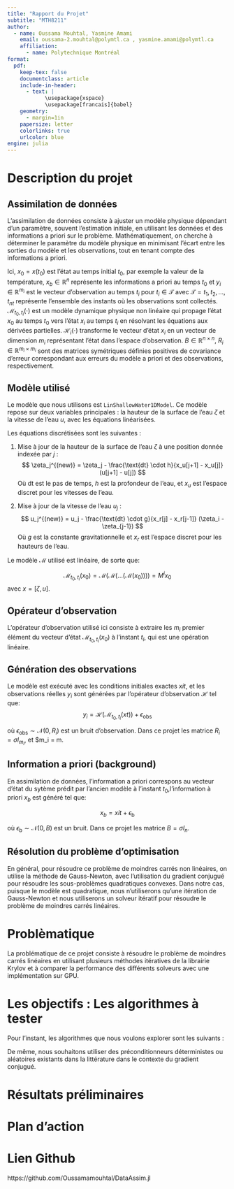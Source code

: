 ```yaml
---
title: "Rapport du Projet"
subtitle: "MTH8211"
author:
  - name: Oussama Mouhtal, Yasmine Amami
    email: oussama-2.mouhtal@polymtl.ca , yasmine.amami@polymtl.ca
    affiliation:
      - name: Polytechnique Montréal
format:
  pdf:
    keep-tex: false
    documentclass: article
    include-in-header:
      - text: |
            \usepackage{xspace}
            \usepackage[francais]{babel}
    geometry:
      - margin=1in
    papersize: letter
    colorlinks: true
    urlcolor: blue
engine: julia
---
```




# Description du projet   

## Assimilation de données 

L'assimilation de données consiste à ajuster un modèle physique dépendant d'un paramètre, souvent l'estimation initiale, en utilisant les données et des informations a priori sur le problème. Mathématiquement, on cherche à déterminer le paramètre du modèle physique en minimisant l'écart entre les sorties du modèle et les observations, tout en tenant compte des informations a priori.
  

\begin{equation}
\label{Prob:nonlinear}
\min_{x_0 \in \mathbb{R}^n}  f(x_0) = \min_{x_0 \in \mathbb{R}^n} \|x_0 - x_b\|_{B^{-1}}^2 + \sum_{{t_i} \in \mathcal{T}} \|y_i - \mathcal{H}_i(\mathcal{M}_{t_0, t_i}(x_0))\|_{R_i^{-1}}^2.
\end{equation}

Ici, $x_0 = x(t_0)$ est l'état au temps initial $t_0$, par exemple la valeur de la température, $x_b \in \mathbb{R}^{n}$ représente les informations a priori au temps $t_0$ et $y_i \in \mathbb{R}^{m_i}$ est le vecteur d'observation au temps $t_i$ pour $t_i \in \mathcal{T}$ avec $\mathcal{T} = {t_1,t_2,\ldots,t_{nt}}$ représente l'ensemble des instants où les observations sont collectés. $\mathcal{M}_{t_0, t_i}(\cdot)$ est un modèle dynamique physique non linéaire qui propage l'état $x_0$ au temps $t_0$ vers l'état $x_i$ au temps $t_i$ en résolvant les équations aux dérivées partielles. 
$\mathcal{H}_i(\cdot)$ transforme le vecteur d'état $x_i$ en un vecteur de dimension $m_i$ représentant l'état dans l'espace d'observation.
$B \in \mathbb{R}^{n \times n}$, $R_i \in \mathbb{R}^{m_i \times m_i}$ sont des matrices symétriques définies positives de covariance d'erreur correspondant aux erreurs du modèle a priori et des observations, respectivement. 

## Modèle utilisé 

Le modèle que nous utilisons est `LinShallowWater1DModel`. Ce modèle repose sur deux variables principales : la hauteur de la surface de l'eau $\zeta$ et la vitesse de l'eau $u$, avec les équations linéarisées.

Les équations discrétisées sont les suivantes :

1. Mise à jour de la hauteur de la surface de l'eau $\zeta$  à une position donnée indexée par $j$ :
$$
\zeta_j^{(new)} = \zeta_j - \frac{\text{dt} \cdot h}{x_u[j+1] - x_u[j]} (u[j+1] - u[j])
$$
Où $\text{dt}$ est le pas de temps, $h$ est la profondeur de l'eau, et $x_u$ est l'espace discret pour les vitesses de l'eau.

2. Mise à jour de la vitesse de l'eau $u_j$ :
$$
u_j^{(new)} = u_j - \frac{\text{dt} \cdot g}{x_r[j] - x_r[j-1]} (\zeta_i - \zeta_{j-1})
$$
Où $g$ est la constante gravitationnelle et $x_r$ est l'espace discret pour les hauteurs de l'eau.

Le modèle $\mathcal{M}$ utilisé est linéaire, de sorte que:

$$
\mathcal{M}_{t_0, t_i}(x_0) = \mathcal{M}(\mathcal{M}(\ldots (\mathcal{M}(x_0)))) = M^{i} x_0
$$
avec $x = [\zeta, u]$.

## Opérateur d'observation

L'opérateur d'observation utilisé ici consiste à extraire les $m_i$ premier élément du vecteur d'état $\mathcal{M}_{t_0, t_i}(x_0)$ à l'instant $t_i$, qui est une opération linéaire.

## Génération des observations

Le modèle est exécuté avec les conditions initiales exactes $xit$, et les observations réelles $y_i$ sont générées par l'opérateur d'observation $\mathcal{H}$ tel que:
$$
y_i = \mathcal{H}(\mathcal{M}_{t_0, t_i}(xt))  + \epsilon_{\text{obs}}
$$

où $\epsilon_{\text{obs}} \sim \mathcal{N}(0, R_i)$ est un bruit d'observation. Dans ce projet les matrice $R_i = \sigma I_{m_i}$, et $m_i = m.


## Information a priori (background)

En assimilation de données, l'information a priori correspons au vecteur d'état du sytème prédit par l'ancien modèle à l'instant $t_0$,l'information à priori $x_b$ est généré tel que:

$$
x_b = xit + \epsilon_{\text{b}}
$$

où $\epsilon_{\text{b}} \sim \mathcal{N}(0, B)$ est un bruit. Dans ce projet les matrice $B = \sigma I_{n}$.


## Résolution du problème d'optimisation

En général, pour résoudre ce problème de moindres carrés non linéaires, on utilise la méthode de Gauss-Newton, avec l'utilisation du gradient conjugué pour résoudre les sous-problèmes quadratiques convexes. Dans notre cas, puisque le modèle est quadratique, nous n'utiliserons qu'une itération de Gauss-Newton et nous utiliserons un solveur itératif pour résoudre le problème de moindres carrés linéaires.


# Problèmatique  

La problématique de ce projet consiste à résoudre le problème de moindres carrés linéaires en utilisant plusieurs méthodes itératives de la librairie Krylov et à comparer la performance des différents solveurs avec une implémentation sur GPU.


# Les objectifs : Les algorithmes à tester
Pour l'instant, les algorithmes que nous voulons explorer sont les suivants :
\begin{itemize}
    \item `krylov.cg`
    \item `Krylov.cglanczos`
    \item `Krylov.cgls`
    \item `Krylov.cglslanczosshift`
    \item `Krylov.lsqr`
\end{itemize}
De même, nous souhaitons utiliser des préconditionneurs déterministes ou aléatoires existants dans la littérature dans le contexte du gradient conjugué.


# Résultats préliminaires
\begin{itemize}
  \item Nous avons implémenté le jacobien du `LinShallowWater1DModel` et, de même, l'adjoint. Dans `../examples/example.ipynb`, nous avons testé l'adjoint et le tangent d'un modèle linéaire ainsi que celui du `LinShallowWater1DModel`. L'implémentation des jacobiens et de l'adjoint est correcte.

  \item Nous avons utilisé la méthode CG de Krylov pour résoudre le problème quadratique. L'implémentation de la matrice est basée sur le gradient de l'objectif et non sur celui du jacobien du résidu (déjà implémenté). La matrice obtenue à partir de cette implémentation n'est pas symétriquement définie, ce qui peut être dû à des problèmes d'arithmétique flottante. Nous envisageons d'implémenter le jacobien du résidu et son adjoint.
\end{itemize}


# Plan d'action 

\begin{itemize}
  \item Les données dans ce projet, comme déjà expliqué, seront simulées à partir du modèle `LinShallowWater1DModel`.
  \item Pour utiliser les algorithmes itératifs déjà mentionnés, nous nous baserons sur la documentation de la librairie Krylov.
  \item Pour la partie préconditionnement, nous envisageons de tester des préconditionneurs basés sur l'information spectrale estimée par des méthodes aléatoires, et d'utiliser des préconditionneurs basés sur une décomposition incomplète de Cholesky.

  \item Si nous n'obtenons pas de résultats intéressants avec ce modèle, nous envisageons de résoudre ce problème en utilisant des opérateurs existants en Julia que le professeur pourra nous recommander.
\end{itemize}

# Lien Github

https://github.com/Oussamamouhtal/DataAssim.jl
